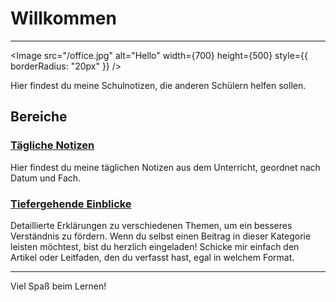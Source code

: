 
# Willkommen

---

<Image
  src="/office.jpg"
  alt="Hello"
  width={700}
  height={500}
  style={{ borderRadius: "20px" }}
/>

Hier findest du meine Schulnotizen, die anderen Schülern helfen sollen.

## Bereiche

### [Tägliche Notizen](/daily/LF00)

Hier findest du meine täglichen Notizen aus dem Unterricht, geordnet nach Datum und Fach.

### [Tiefergehende Einblicke](/einblicke/vpn)

Detaillierte Erklärungen zu verschiedenen Themen, um ein besseres Verständnis zu fördern. Wenn du selbst einen Beitrag in dieser Kategorie leisten möchtest, bist du herzlich eingeladen! Schicke mir einfach den Artikel oder Leitfaden, den du verfasst hast, egal in welchem Format.

---

Viel Spaß beim Lernen!

<div>
  <FlashcardArray cards={cards} />
</div>
